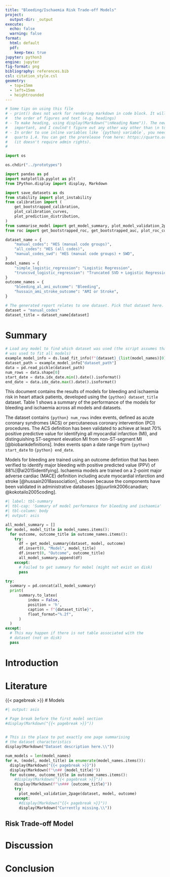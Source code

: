 ```yaml
---
title: "Bleeding/Ischaemia Risk Trade-off Models"
project:
  output-dir: _output
execute:
  echo: false
  warning: false
format:
  html: default
  pdf:
    keep-tex: true
jupyter: python3
engine: jupyter
fig-format: png
bibliography: references.bib
csl: citation_style.csl
geometry:
  - top=15mm
  - left=15mm
  - heightrounded
---
```


```python
# Some tips on using this file
# - print() does not work for rendering markdown in code block. It will mess up
#   the order of figures and text (e.g. headings)
# - To make heading, using display(Markdown("\nHeading Name")). The newline is
#   important, and I coulnd't figure out any other way other than \n to add it.
# - In order to use inline variables like `{python} variable`, you need at least 
#   quarto 1.4. You can get the prerelease from here: https://quarto.org/docs/download/prerelease
#   (it doesn't require admin rights).
#   

import os

os.chdir("../prototypes")

import pandas as pd
import matplotlib.pyplot as plt
from IPython.display import display, Markdown

import save_datasets as ds
from stability import plot_instability
from calibration import (
    get_bootstrapped_calibration,
    plot_calibration_curves,
    plot_prediction_distribution,
)
from summarise_model import get_model_summary, plot_model_validation_2page
from roc import get_bootstrapped_roc, get_bootstrapped_auc, plot_roc_curves

dataset_name = {
    "manual_codes": "HES (manual code groups)",
    "all_codes": "HES (all codes)",
    "manual_codes_swd": "HES (manual code groups) + SWD",
}
model_names = {
    "simple_logistic_regression": "Logistic Regression",
    "truncsvd_logistic_regression": "Truncated SVD + Logistic Regression",
}
outcome_names = {
    "bleeding_al_ani_outcome": "Bleeding",
    "hussain_ami_stroke_outcome": "AMI or Stroke",
}

# The generated report relates to one dataset. Pick that dataset here.
dataset = "manual_codes"
dataset_title = dataset_name[dataset]
```

# Summary

```python
# Load any model to find which dataset was used (the script assumes that the same dataset
# was used to fit all models)
example_model_info = ds.load_fit_info(f"{dataset}_{list(model_names)[0]}_{list(outcome_names)[0]}")
dataset_path = example_model_info["dataset_path"]
data = pd.read_pickle(dataset_path)
num_rows = data.shape[0]
start_date = data.idx_date.min().date().isoformat()
end_date = data.idx_date.max().date().isoformat()
```

This document contains the results of models for bleeding and ischaemia risk in heart attack patients, developed using the `{python} dataset_title` dataset. Table 1 shows a summary of the performance of the models for bleeding and ischaemia across all models and datasets. 

The dataset contains `{python} num_rows` index events, defined as acute coronary syndromes (ACS) or percutaneous coronary intervention (PCI) procedures. The ACS definition has been validated to achieve at least 70% positive predictive value for identifying all myocardial infarction (MI), and distinguishing ST-segment elevation MI from non-ST-segment MI [@biobankdefinitions]. Index events span a date range from `{python} start_date` to `{python} end_date`.

Models for bleeding are trained using an outcome defintion that has been verified to identify major bleeding with positive predicted value (PPV) of 88%[@al2015identifying]. Ischaemia models are trained on a 2-point major adverse cardiac (MACE) definition including acute myocardial infarction and stroke [@hussain2018association], chosen because the components have been validated in administrative databases [@juurlink2006canadian; @kokotailo2005coding].

```python
#| label: tbl-summary
#| tbl-cap: 'Summary of model performance for bleeding and ischaemia'
#| tbl-column: body
#| output: asis

all_model_summary = []
for model, model_title in model_names.items():
  for outcome, outcome_title in outcome_names.items():
    try:
      df = get_model_summary(dataset, model, outcome)
      df.insert(0, "Model", model_title)
      df.insert(0, "Outcome", outcome_title)
      all_model_summary.append(df)
    except:
      # Failed to get summary for mobel (might not exist on disk)
      pass

try:
  summary = pd.concat(all_model_summary)
  print(
      summary.to_latex(
          index = False,
          position = 'h',
          caption = f"{dataset_title}",
          float_format="%.2f",
      )
  )
except:
  # This may happen if there is not table associated with the
  # dataset (not on disk)
  pass
```


# Introduction


 
# Literature



{{< pagebreak >}}
# Models

```python
#| output: asis

# Page break before the first model section
#display(Markdown("{{< pagebreak >}}"))

  
# This is the place to put exactly one page summarising
# the dataset characteristics
display(Markdown("Dataset description here.\\"))

num_models = len(model_names)
for m, (model, model_title) in enumerate(model_names.items()):
  display(Markdown("{{< pagebreak >}}"))
  display(Markdown(f"\n## {model_title}"))
  for outcome, outcome_title in outcome_names.items():
    #display(Markdown("{{< pagebreak >}}"))
    display(Markdown(f"\n### {outcome_title}"))
    try:
      plot_model_validation_2page(dataset, model, outcome)
    except:
      #display(Markdown("{{< pagebreak >}}"))
      display(Markdown("Currently missing.\\"))
```

## Risk Trade-off Model

# Discussion

# Conclusion